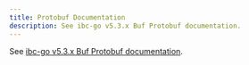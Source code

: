 ```yaml
---
title: Protobuf Documentation
description: See ibc-go v5.3.x Buf Protobuf documentation.
---
```


See [ibc-go v5.3.x Buf Protobuf documentation](https://github.com/cosmos/ibc-go/blob/release/v5.3.x/docs/ibc/proto-docs.md).

